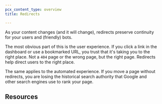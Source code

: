 ```yaml
---
pcx_content_type: overview
title: Redirects

---
```



As your content changes (and it will change), <GlossaryTooltip term="redirect">redirects</GlossaryTooltip> preserve continuity for your users and (friendly) bots.

The most obvious part of this is the user experience. If you click a link in the dashboard or use a bookmarked URL, you trust that it's taking you to the right place. Not a `404` page or the wrong page, but the right page. Redirects help direct users to the right place.

The same applies to the automated experience. If you move a page without redirects, you are losing the historical search authority that Google and other search engines use to rank your page.

## Resources

<DirectoryListing />
